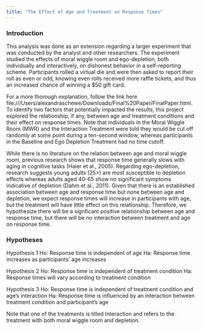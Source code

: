 ```yaml
---
title: "The Effect of Age and Treatment on Response Times"
---
```


### Introduction

  This analysis was done as an extension regarding a larger experiment that was conducted by the analyst and other researchers. The experiment studied the effects of moral wiggle room and ego-depletion, both individually and interactively, on dishonest behavior in a self-reporting scheme. Participants rolled a virtual die and were then asked to report their roll as even or odd, knowing even rolls received more raffle tickets, and thus an increased chance of winning a $50 gift card. 


  For a more thorough explanation, follow the link here file:///Users/alexandraschewe/Downloads/Final%20Paper/FinalPaper.html. To identify two factors that potentially impacted the results, this project explored the relationship, if any, between age and treatment conditions and their effect on response times. Note that individuals in the Moral Wiggle Room (MWR) and the Interaction Treatment were told they would be cut off randomly at some point during a ten-second window, whereas participants in the Baseline and Ego Depletion Treatment had no time cutoff. 


  While there is no literature on the relation between age and moral wiggle room, previous research shows that response time generally slows with aging in cognitive tasks (Haier et al., 2005). Regarding ego-depletion, research suggests young adults (25>) are most susceptible to depletion effects whereas adults aged 40-65 show no significant symptoms indicative of depletion (Dahm et al., 2011). Given that there is an established association between age and response time but none between age and depletion, we expect response times will increase in participants with age, but the treatment will have little effect on this relationship. Therefore, we hypothesize there will be a signficant positive relationship between age and response time, but there will be no interaction between treatment and age on response time. 

### Hypotheses 

Hypothesis 1
Ho: Response time is independent of age
Ha: Response time increases as participants' age increases

Hypothesis 2
Ho: Response time is independent of treatment condition
Ha: Response times will vary according to treatment condition

Hypothesis 3
Ho: Response time is independent of treatment condition and age's interaction
Ha: Response time is influenced by an interaction between treatment condition and participant's age

Note that one of the treatments is titled Interaction and refers to the treatment with both moral wiggle room and depletion.